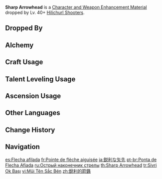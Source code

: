 {{Item Infobox
|id           = 112012
|image        = Item Sharp Arrowhead.png
|type         = Character and Weapon Enhancement Materials
|group        = Hilichurl Shooter Materials
|group2       = General Enemy Drops
|invCategory  = Character Development Items
|quality      = 2
|description  = A well-made arrowhead. Sharp enough to penetrate armor with the ease of a rock through the surface of water.
|source1      = Dropped by Lv. 40+ [[Hilichurl Shooters]]
|source2      = [[Alchemy]]
}}
'''Sharp Arrowhead''' is a [[Character and Weapon Enhancement Material]] dropped by Lv. 40+ [[Hilichurl Shooters]].

==Dropped By==
{{Dropped By|level=40}}

==Alchemy==
{{Recipe
|type = Crafting
|Firm Arrowhead = 3
|Mora = 25
|sort = Firm Arrowhead;Mora
}}

==Craft Usage==
{{Craft Usage}}

==Talent Leveling Usage==
{{Talent Leveling Usage}}

==Ascension Usage==
{{Ascension Usage}}

==Other Languages==
{{Other Languages
|en      = Sharp Arrowhead
|zhs     = 锐利的箭簇
|zhs_rm  = Ruìlì de Jiàncù
|zht     = 銳利的箭鏃
|zht_rm  = Ruìlì de Jiàncù
|zh_tl   = Sharp Arrowhead
|ja      = 鋭利な矢先
|ja_rm   = Eiri-na Yasaki
|ja_tl   = Sharp Arrowhead
|ko      = 날카로운 화살촉
|ko_tl   = Sharp Arrowhead
|es      = Flecha afilada
|es_tl   = Sharpened Arrow
|fr      = Pointe de flèche aiguisée
|fr_tl   = Sharp Arrowhead
|ru      = Острый наконечник стрелы
|ru_tl   = Sharp Arrowhead
|th      = Sharp Arrowhead
|vi      = Mũi Tên Sắc Bén
|vi_tl   = Sharp Arrowhead
|de      = Scharfe Bolzenspitze
|de_tl   = Sharp Quarrel Tip
|id      = Sharp Arrowhead
|pt      = Ponta de Flecha Afiada
|pt_tl   = 
|tr      = Sivri Ok Başı
|tr_tl   = Sharp Arrow Head
|it      = Punta di freccia affilata
|it_tl   = 
}}

==Change History==
{{Change History|1.0}}

==Navigation==
{{Development Item Navbox|Character and Weapon Enhancement Materials}}

[[es:Flecha afilada]]
[[fr:Pointe de flèche aiguisée]]
[[ja:鋭利な矢先]]
[[pt-br:Ponta de Flecha Afiada]]
[[ru:Острый наконечник стрелы]]
[[th:Sharp Arrowhead]]
[[tr:Sivri Ok Başı]]
[[vi:Mũi Tên Sắc Bén]]
[[zh:銳利的箭鏃]]